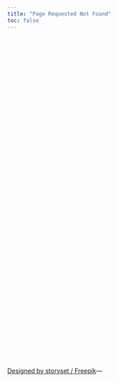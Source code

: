 ```yaml
---
title: "Page Requested Not Found"
toc: false
---
```


<head>

<link rel="stylesheet" type="text/css" href="css/styles.css">

```{=html}
<style>
body {
      background-image: url("/images/not-found.jpg");
      background-size: cover;
    }
.quarto-title-meta {
  display: none !important;
}
.keywords {
  display: none !important;
}
</style>
```

</head>

<br> <br> <br> <br> <br> <br> <br> <br> <br> <br> <br> <br> <br> <br> <br> <br> <br> <br> <br> <br> <br> <br> <br> <br> <br> <br> <br> <br> <br> <br> <br> <br> <br> <br> <br> <br> <br> <br> <br> <br> <br> <br> <br> <br> <a href="https://www.freepik.com/" target="_blank" class="small-link"> Designed by storyset / Freepik</a>---